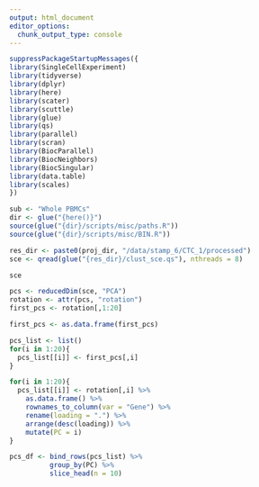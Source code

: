 ```yaml
---
output: html_document
editor_options: 
  chunk_output_type: console
---
```


```r
suppressPackageStartupMessages({
library(SingleCellExperiment)
library(tidyverse)
library(dplyr)
library(here)
library(scater)
library(scuttle)
library(glue)
library(qs)
library(parallel)
library(scran)
library(BiocParallel)
library(BiocNeighbors)
library(BiocSingular)
library(data.table)
library(scales)
})
```

```r
sub <- "Whole PBMCs"
dir <- glue("{here()}")
source(glue("{dir}/scripts/misc/paths.R"))
source(glue("{dir}/scripts/misc/BIN.R"))
```

```r
res_dir <- paste0(proj_dir, "/data/stamp_6/CTC_1/processed")
sce <- qread(glue("{res_dir}/clust_sce.qs"), nthreads = 8)
```

```r
sce
```

```r
pcs <- reducedDim(sce, "PCA")
rotation <- attr(pcs, "rotation")
first_pcs <- rotation[,1:20]
```

```r
first_pcs <- as.data.frame(first_pcs)
```

```r
pcs_list <- list()
for(i in 1:20){
  pcs_list[[i]] <- first_pcs[,i]
}
```

```r
for(i in 1:20){
  pcs_list[[i]] <- rotation[,i] %>% 
    as.data.frame() %>%
    rownames_to_column(var = "Gene") %>%
    rename(loading = ".") %>%
    arrange(desc(loading)) %>%
    mutate(PC = i)
}
```

```r
pcs_df <- bind_rows(pcs_list) %>%
          group_by(PC) %>%
          slice_head(n = 10)
```

```r

```













